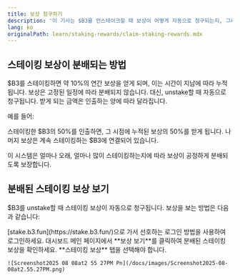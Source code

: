 ```yaml
---
title: 보상 청구하기
description: '이 기사는 $B3를 언스테이크할 때 보상이 어떻게 자동으로 청구되는지, 그리고 청구된 보상을 어디에서 볼 수 있는지에 대해 설명합니다.'
lang: ko
originalPath: learn/staking-rewards/claim-staking-rewards.mdx
---
```

## 스테이킹 보상이 분배되는 방법

\$B3를 스테이킹하면 약 10%의 연간 보상을 얻게 되며, 이는 시간이 지남에 따라 누적됩니다. 보상은 고정된 일정에 따라 분배되지 않습니다. 대신, unstake할 때 자동으로 청구됩니다. 받게 되는 금액은 인출하는 양에 따라 달라집니다.

예를 들어:

스테이킹한 \$B3의 50%를 인출하면, 그 시점에 누적된 보상의 50%를 받게 됩니다. 나머지 보상은 계속 스테이킹하는 \$B3에 연결되어 있습니다.

이 시스템은 얼마나 오래, 얼마나 많이 스테이킹하는지에 따라 보상이 공정하게 분배되도록 보장합니다.

## 분배된 스테이킹 보상 보기

\$B3를 unstake할 때 스테이킹 보상이 자동으로 청구됩니다. 보상을 보는 방법은 다음과 같습니다:

<Steps>
  <Step title="스테이킹 대시보드로 이동">
    [stake.b3.fun](https://stake.b3.fun/)으로 가서 선호하는 로그인 방법을 사용하여 로그인하세요.
  </Step>
  <Step title="보상 보기">
    대시보드 메인 페이지에서 **보상 보기**를 클릭하여 분배된 스테이킹 보상을 확인하세요. **스테이킹 보상** 탭을 선택해야 합니다.

    ![Screenshot2025 08 08at2 55 27PM Pn](/docs/images/Screenshot2025-08-08at2.55.27PM.png)
  </Step>
</Steps>
